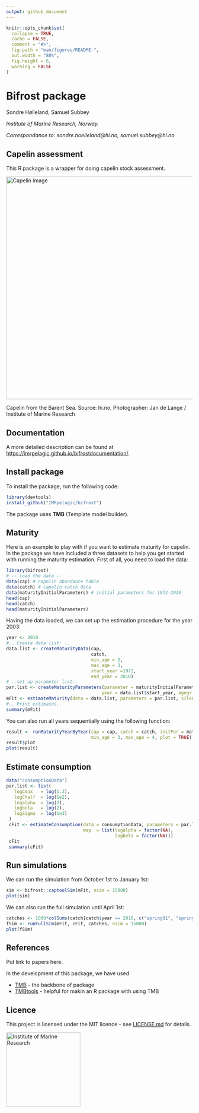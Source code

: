 ```yaml
---
output: github_document
---
```


<!-- README.md is generated from README.Rmd. Please edit that file -->

```r
knitr::opts_chunk$set(
  collapse = TRUE,
  cache = FALSE,
  comment = "#>",
  fig.path = "man/figures/README-",
  out.width = "80%",
  fig.height = 6,
  warning = FALSE
)
```

# Bifrost package
Sondre Hølleland, Samuel Subbey
<!-- badges: start -->
<!-- badges: end -->


*Institute of Marine Research, Norway.* 

*Correspondance to: sondre.hoelleland@hi.no, samuel.subbey@hi.no* 
 
## Capelin assessment

This R package is a wrapper for doing capelin stock assessment. 


<img src="https://www.hi.no/resources/imr/HI-027799.jpg/articleimg"
alt="Capelin image" width="600"/>

Capelin from the Barent Sea. Source: hi.no,  Photographer: Jan de Lange / Institute of Marine Research

## Documentation
A more detailed description can be found at [https://imrpelagic.github.io/bifrostdocumentation/](https://imrpelagic.github.io/bifrostdocumentation/).


## Install package

To install the package, run the following code: 

```r
library(devtools)
install_github("IMRpelagic/bifrost")
```
The package uses **TMB** (Template model builder). 

## Maturity 
Here is an example to play with if you want to estimate maturity for capelin. In the package we have included a three datasets to help you get started with running the maturity estimation. First of all, you need to load the data:
```r
library(bifrost)
# -- load the data --
data(cap) # capelin abundance table
data(catch) # capelin catch data
data(maturityInitialParameters) # initial parameters for 1972-2019
head(cap)
head(catch)
head(maturityInitialParameters)
```

Having the data loaded, we can set up the estimation procedure for the year 2003:
```r
year <- 2010
#.. Create data list: ..
data.list <- createMaturityData(cap,
                                catch,
                                min_age = 2,
                                max_age = 3,
                                start_year =1972,
                                end_year = 2010)
# ..set up parameter list..
par.list <- createMaturityParameters(parameter = maturityInitialParameters,
                                    year = data.list$start_year, agegr = "2-3")
mFit <- estimateMaturity(data = data.list, parameters = par.list, silent =TRUE)
#.. Print estimates.. 
summary(mFit)
```

You can also run all years sequentially using the following function: 
```r
result <- runMaturityYearByYear(cap = cap, catch = catch, initPar = maturityInitialParameters,
                                min_age = 3, max_age = 4, plot = TRUE)
result$plot
plot(result)
```

## Estimate consumption
```r
data("consumptionData")
par.list <- list(
   logCmax   = log(1.2),
   logChalf  = log(1e2),
   logalpha  = log(2),
   logbeta   = log(2),
   logSigma  = log(1e3)
 )
 cFit <- estimateConsumption(data = consumptionData, parameters = par.list, silent =TRUE,
                             map  = list(logalpha = factor(NA),
                                         logbeta = factor(NA)))
 cFit
 summary(cFit)
```


## Run simulations
We can run the simulation from October 1st to January 1st:
```r
sim <- bifrost::captoolSim(mFit, nsim = 15000)
plot(sim)
```

We can also run the full simulation until April 1st:
```r
catches <- 1000*colSums(catch[catch$year == 2010, c("spring01", "spring05", "spring04")])
fSim <- runFullSim(mFit, cFit, catches, nsim = 15000)
plot(fSim)
```


## References

Put link to papers here.

In the development of this package, we have used 

- [TMB](https://github.com/kaskr/adcomp) - the backbone of package
- [TMBtools](https://github.com/mlysy/TMBtools) - helpful for makin an R package with using TMB


## Licence
This project is licensed under the MIT licence - see [LICENSE.md](LICENSE.md) for details. 

<img src="https://www.hi.no/en/hi/resources/layout/HI-logo-farger-engelsk.svg/original"
alt="Institute of Marine Research" width="200"/>

